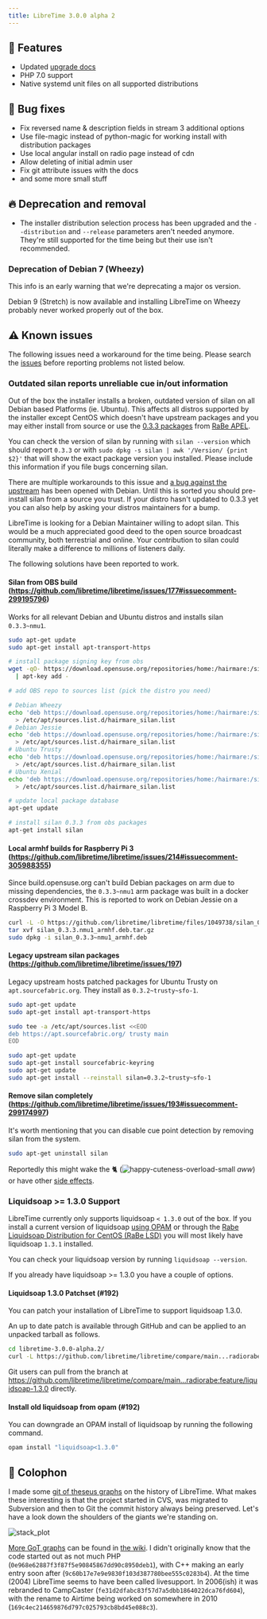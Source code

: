 ```yaml
---
title: LibreTime 3.0.0 alpha 2
---
```



<ReleaseHead date="2017-07-11" version="3.0.0-alpha.2" />

## :rocket: Features

- Updated [upgrade docs](https://libretime.org/docs/admin-manual/setup/upgrade/)
- PHP 7.0 support
- Native systemd unit files on all supported distributions

## :bug: Bug fixes

- Fix reversed name & description fields in stream 3 additional options
- Use file-magic instead of python-magic for working install with distribution packages
- Use local angular install on radio page instead of cdn
- Allow deleting of initial admin user
- Fix git attribute issues with the docs
- and some more small stuff

## :fire: Deprecation and removal

- The installer distribution selection process has been upgraded and the `--distribution` and `--release` parameters aren't needed anymore. They're still supported for the time being but their use isn't recommended.

### Deprecation of Debian 7 (Wheezy)

This info is an early warning that we're deprecating a major os version.

Debian 9 (Stretch) is now available and installing LibreTime on Wheezy probably never worked properly out of the box.

## :warning: Known issues

The following issues need a workaround for the time being. Please search the [issues](https://github.com/libretime/libretime/issues) before reporting problems not listed below.

### Outdated silan reports unreliable cue in/out information

Out of the box the installer installs a broken, outdated version of silan on all Debian based Platforms (ie. Ubuntu). This affects all distros supported by the installer except CentOS which doesn't have upstream packages and you may either install from source or use the [0.3.3 packages](https://github.com/radiorabe/centos-rpm-silan) from [RaBe APEL](https://build.opensuse.org/project/show/home:radiorabe:audio).

You can check the version of silan by running with `silan --version` which should report `0.3.3` or with `sudo dpkg -s silan | awk '/Version/ {print $2}'` that will show the exact package version you installed. Please include this information if you file bugs concerning silan.

There are multiple workarounds to this issue and [a bug against the upstream](https://bugs.debian.org/cgi-bin/bugreport.cgi?bug=855319) has been opened with Debian. Until this is sorted you should pre-install silan from a source you trust. If your distro hasn't updated to 0.3.3 yet you can also help by asking your distros maintainers for a bump.

LibreTime is looking for a Debian Maintainer willing to adopt silan. This would be a much appreciated good deed to the open source broadcast community, both terrestrial and online. Your contribution to silan could literally make a difference to millions of listeners daily.

The following solutions have been reported to work.

#### Silan from OBS build (https://github.com/libretime/libretime/issues/177#issuecomment-299195796)

Works for all relevant Debian and Ubuntu distros and installs silan `0.3.3~nmu1`.

```bash
sudo apt-get update
sudo apt-get install apt-transport-https

# install package signing key from obs
wget -qO- https://download.opensuse.org/repositories/home:/hairmare:/silan/Debian_7.0/Release.key \
  | apt-key add -

# add OBS repo to sources list (pick the distro you need)

# Debian Wheezy
echo 'deb https://download.opensuse.org/repositories/home:/hairmare:/silan/Debian_7.0 ./' \
  > /etc/apt/sources.list.d/hairmare_silan.list
# Debian Jessie
echo 'deb https://download.opensuse.org/repositories/home:/hairmare:/silan/Debian_8.0 ./' \
  > /etc/apt/sources.list.d/hairmare_silan.list
# Ubuntu Trusty
echo 'deb https://download.opensuse.org/repositories/home:/hairmare:/silan/xUbuntu_14.04 ./' \
  > /etc/apt/sources.list.d/hairmare_silan.list
# Ubuntu Xenial
echo 'deb https://download.opensuse.org/repositories/home:/hairmare:/silan/xUbuntu_16.04 ./' \
  > /etc/apt/sources.list.d/hairmare_silan.list

# update local package database
apt-get update

# install silan 0.3.3 from obs packages
apt-get install silan
```

#### Local armhf builds for Raspberry Pi 3 (https://github.com/libretime/libretime/issues/214#issuecomment-305988355)

Since build.opensuse.org can't build Debian packages on arm due to missing dependencies, the `0.3.3~nmu1` arm package was built in a docker crossdev environment. This is reported to work on Debian Jessie on a Raspberry Pi 3 Model B.

```bash
curl -L -O https://github.com/libretime/libretime/files/1049738/silan_0.3.3.nmu1_armhf.deb.tar.gz
tar xvf silan_0.3.3.nmu1_armhf.deb.tar.gz
sudo dpkg -i silan_0.3.3~nmu1_armhf.deb
```

#### Legacy upstream silan packages (https://github.com/libretime/libretime/issues/197)

Legacy upstream hosts patched packages for Ubuntu Trusty on `apt.sourcefabric.org`. They install as `0.3.2~trusty~sfo-1`.

```bash
sudo apt-get update
sudo apt-get install apt-transport-https

sudo tee -a /etc/apt/sources.list <<EOD
deb https://apt.sourcefabric.org/ trusty main
EOD

sudo apt-get update
sudo apt-get install sourcefabric-keyring
sudo apt-get update
sudo apt-get install --reinstall silan=0.3.2~trusty~sfo-1
```

#### Remove silan completely (https://github.com/libretime/libretime/issues/193#issuecomment-299174997)

It's worth mentioning that you can disable cue point detection by removing silan from the system.

```bash
sudo apt-get uninstall silan
```

Reportedly this might wake the :cat2: (![happy-cuteness-overload-small](https://user-images.githubusercontent.com/116588/26853726-6d5bd6be-4b13-11e7-9dbd-9d7333e828c5.png) _aww_) or have other [side effects](https://github.com/libretime/libretime/issues/214#issuecomment-305748757).

### Liquidsoap >= 1.3.0 Support

LibreTime currently only supports liquidsoap `< 1.3.0` out of the box. If you install a current version of liquidsoap [using OPAM](https://www.liquidsoap.info/) or through the [Rabe Liquidsoap Distribution for CentOS (RaBe LSD)](https://build.opensuse.org/project/show/home:radiorabe:liquidsoap) you will most likely have liquidsoap `1.3.1` installed.

You can check your liquidsoap version by running `liquidsoap --version`.

If you already have liquidsoap >= 1.3.0 you have a couple of options.

#### Liquidsoap 1.3.0 Patchset (#192)

You can patch your installation of LibreTime to support liquidsoap 1.3.0.

An up to date patch is available through GitHub and can be applied to an unpacked tarball as follows.

```bash
cd libretime-3.0.0-alpha.2/
curl -L https://github.com/libretime/libretime/compare/main...radiorabe:feature/liquidsoap-1.3.0.patch | patch -p1
```

Git users can pull from the branch at https://github.com/libretime/libretime/compare/main...radiorabe:feature/liquidsoap-1.3.0 directly.

#### Install old liquidsoap from opam (#192)

You can downgrade an OPAM install of liquidsoap by running the following command.

```bash
opam install "liquidsoap<1.3.0"
```

## :memo: Colophon

I made some [git of theseus graphs](https://erikbern.com/2016/12/05/the-half-life-of-code.html) on the history of LibreTime. What makes these interesting is that the project started in CVS, was migrated to Subversion and then to Git the commit history always being preserved. Let's have a look down the shoulders of the giants we're standing on.

![stack_plot](https://user-images.githubusercontent.com/116588/26903309-efa373ce-4bdc-11e7-8ce7-c60a72635639.png)

[More GoT graphs](https://github.com/libretime/libretime/wiki/Git-of-Theseus) can be found in [the wiki](https://github.com/libretime/libretime/wiki). I didn't originally know that the code started out as not much PHP (`0e968e62887f3f87f5e90845867dd90c8950deb1`), with C++ making an early entry soon after (`9c60b17e7e9e9830f103d387780bee555c0283b4`). At the time (2004) LibreTime seems to have been called livesupport. In 2006(ish) it was rebranded to CampCaster (`fe31d2dfabc83f57d7a5dbb1864022dca76fd604`), with the rename to Airtime being worked on somewhere in 2010 (`169c4ec214659876d797c025793cb8bd45e088c3`).
